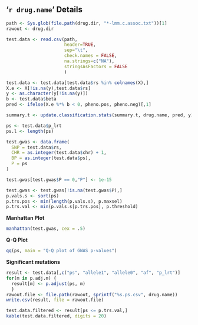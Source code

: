 ## '`r drug.name`' Details

```r
path <- Sys.glob(file.path(drug.dir, "*-lmm.c.assoc.txt"))[1]
rawout <- drug.dir

test.data <- read.csv(path,
                      header=TRUE,
                      sep="\t",
                      check.names = FALSE,
                      na.strings=c("NA"),
                      stringsAsFactors = FALSE
                      )

test.data <- test.data[test.data$rs %in% colnames(X),]
X.e <- X[!is.na(y),test.data$rs]
y <- as.character(y[!is.na(y)])
b <- test.data$beta
pred <- ifelse(X.e %*% b < 0, pheno.pos, pheno.neg)[,1]

summary.t <- update.classification.stats(summary.t, drug.name, pred, y)

ps <- test.data$p_lrt
ps.l <- length(ps)

test.gwas <- data.frame(
  SNP = test.data$rs,
  CHR = as.integer(test.data$chr) + 1,
  BP = as.integer(test.data$ps),
  P = ps
)

test.gwas[test.gwas$P == 0,"P"] <- 1e-15

test.gwas <- test.gwas[!is.na(test.gwas$P),]
p.vals.s <- sort(ps)
p.trs.pos <- min(length(p.vals.s), p.maxsel)
p.trs.val <- min(p.vals.s[p.trs.pos], p.threshold)
```

__Manhattan Plot__

```r
manhattan(test.gwas, cex = .5)
```

__Q-Q Plot__

```r
qq(ps, main = "Q-Q plot of GWAS p-values")
```

__Significant mutations__
```r
result <- test.data[,c("ps", "allele1", "allele0", "af", "p_lrt")]
for(m in p.adj.m) {
  result[m] <- p.adjust(ps, m)
  }
rawout.file <- file.path(rawout, sprintf("%s.ps.csv", drug.name))
write.csv(result, file = rawout.file)

test.data.filtered <- result[ps <= p.trs.val,]
kable(test.data.filtered, digits = 20)
```